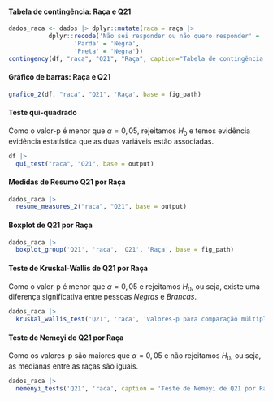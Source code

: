 
#### Tabela de contingência: Raça e Q21

```r
dados_raca <- dados |> dplyr::mutate(raca = raça |>
           dplyr::recode('Não sei responder ou não quero responder' = 'Sem resposta',
                  'Parda' = 'Negra',
                  'Preta' = 'Negra'))
contingency(df, "raca", "Q21", "Raça", caption="Tabela de contingência: Raça e Q21.", base = output)
```

#### Gráfico de barras: Raça e Q21

```r
grafico_2(df, "raca", "Q21", 'Raça', base = fig_path)
```

#### Teste qui-quadrado

Como o valor-p é menor que $\alpha=0,05$, rejeitamos $H_0$ e temos evidência evidência estatística que as duas variáveis estão associadas. 

```r
df |> 
  qui_test("raca", "Q21", base = output)
```

\cleardoublepage

#### Medidas de Resumo Q21 por Raça


```r
dados_raca |> 
  resume_measures_2("raca", "Q21", base = output)
```

#### Boxplot de Q21 por Raça 

```r
dados_raca |>
  boxplot_group('Q21', 'raca', 'Q21', 'Raça', base = fig_path)
```

#### Teste de Kruskal-Wallis de Q21 por Raça


Como o valor-p é menor que $\alpha=0,05$ e rejeitamos $H_0$, ou seja, existe uma diferença significativa entre pessoas _Negras_ e _Brancas_.

```r
dados_raca |> 
  kruskal_wallis_test('Q21', 'raca', 'Valores-p para comparação múltipla de medianas: Q21 e Raça.', base = output)
```

#### Teste de Nemeyi de Q21 por Raça

Como os valores-p são maiores que $\alpha=0,05$ e não rejeitamos $H_0$, ou seja, as medianas entre as raças são iguais.

```r
dados_raca |> 
  nemenyi_tests('Q21', 'raca', caption = 'Teste de Nemeyi de Q21 por Raça.', base = output)
``` 